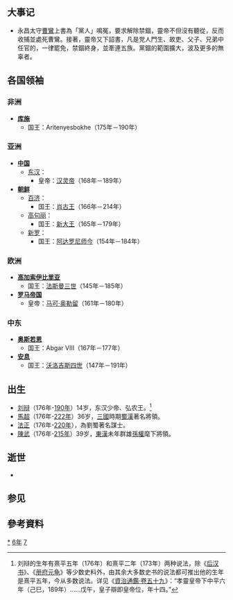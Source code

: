 {{yearTOC|176|东汉'''[[熹平|熹平]]五年'''}}

== 大事记 ==
*永昌太守[[曹鸞|曹鸞]]上書為「黨人」鳴冤，要求解除禁錮，靈帝不但沒有聽從，反而收捕並處死曹鸞。接著，靈帝又下詔書，凡是党人門生、故吏、父子、兄弟中任官的，一律罷免，禁錮終身，並牽連五族。黨錮的範圍擴大，波及更多的無辜者。

== 各国领袖 ==
=== 非洲 ===
*'''[[库施|库施]]'''
**国王：Aritenyesbokhe（175年－190年）

=== 亚洲 ===
*'''[[中国|中国]]'''
**[[东汉|东汉]]：
***皇帝：[[汉灵帝|汉灵帝]]（168年－189年）
*'''[[朝鲜民主主义人民共和国|朝鲜]]'''
**[[百濟|百济]]：
***国王：[[肖古王|肖古王]]（166年－214年）
**[[高句丽|高句丽]]：
***国王：[[新大王|新大王]]（165年－179年）
**[[新罗|新罗]]：
***国王：[[阿达罗尼师今|阿达罗尼师今]]（154年－184年）

=== 欧洲 ===
*'''[[高加索伊比利亞王國|高加索伊比里亚]]'''
**国王：[[法斯曼三世|法斯曼三世]]（145年－185年）
*'''[[羅馬帝國|罗马帝国]]'''
**皇帝：[[馬爾庫斯·奧列里烏斯|马可·奥勒留]]（161年－180年）

=== 中东 ===
*'''[[奥斯若恩|奥斯若恩]]'''
**国王：Abgar VIII（167年－177年）
*'''[[安息_(国家)|安息]]''' 
**国王：[[沃洛吉斯四世|沃洛吉斯四世]]（147年－191年）

== 出生 ==
*[[刘辩|刘辩]]（176年-[[190年|190年]]）14岁，东汉少帝、弘农王。<ref>刘辩的生年有熹平五年（176年）和熹平二年（173年）两种说法，除《[[s:後漢書|后汉书]]》、《[[册府元龟|册府元龟]]》等少数史料外，由其余大多数史书的说法都可推出他的生年是熹平五年，今从多数说法。详见《[[s:資治通鑑/卷059|資治通鑑·卷五十九]]》：“孝靈皇帝下中平六年（己巳，189年）……戊午，皇子辯即皇帝位，年十四。”</ref>
*[[马超|馬超]]（176年-[[222年|222年]]）36岁，[[三国|三國]]時期[[蜀汉|蜀漢]]著名將領。
*[[法正|法正]]（176年-[[220年|220年]]），為劉蜀著名謀士。
*[[陳武_(東漢)|陳武]]（176年-[[215年|215年]]）39岁，[[東漢|東漢]]未年群雄[[孫權|孫權]]麾下將領。

== 逝世 ==
*

== 参见 ==
{{Wikisource year mention}}

== 參考資料 ==
{{reflist}}

[[Category:176年|*]]
[[Category:170年代|6年]]
[[Category:2世纪各年|7]]